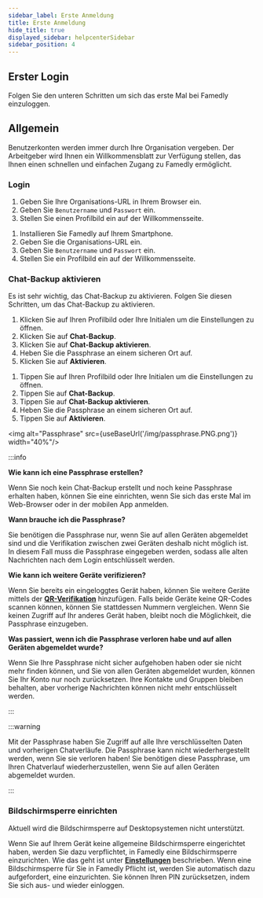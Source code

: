 ```yaml
---
sidebar_label: Erste Anmeldung
title: Erste Anmeldung
hide_title: true
displayed_sidebar: helpcenterSidebar
sidebar_position: 4
---
```



<div class="hero hero--primary">
  <div class="container">
    <h2 class="hero__title">Erster Login</h2>
    <p class="hero__subtitle">Folgen Sie den unteren Schritten um sich das erste Mal bei Famedly einzuloggen.</p>
  </div>
</div>

## Allgemein

Benutzerkonten werden immer durch Ihre Organisation vergeben. Der Arbeitgeber wird Ihnen ein Willkommensblatt zur Verfügung stellen, das Ihnen einen schnellen und einfachen Zugang zu Famedly ermöglicht.

### Login

<Tabs groupId="operating-systems">
  <TabItem value="desktop" label="Desktop">
  <ol>
    <li>Geben Sie Ihre Organisations-URL in Ihrem Browser ein.</li>
    <li>Geben Sie <code>Benutzername</code> und <code>Passwort</code> ein.</li>
    <li>Stellen Sie einen Profilbild ein auf der Willkommensseite.</li>
  </ol>
  </TabItem>
  <TabItem value="mobil" label="Mobil" default>
  <ol>
    <li>Installieren Sie Famedly auf Ihrem Smartphone.</li>
    <li>Geben Sie die Organisations-URL ein.</li>
    <li>Geben Sie <code>Benutzername</code> und <code>Passwort</code> ein.</li>
    <li>Stellen Sie ein Profilbild ein auf der Willkommensseite.</li>
  </ol>
  </TabItem>
</Tabs>

### Chat-Backup aktivieren

Es ist sehr wichtig, das Chat-Backup zu aktivieren. Folgen Sie diesen Schritten, um das Chat-Backup zu aktivieren.

<Tabs groupId="operating-systems">
  <TabItem value="desktop" label="Desktop">
  <ol>
    <li>Klicken Sie auf Ihren Profilbild oder Ihre Initialen um die Einstellungen zu öffnen.</li>
    <li>Klicken Sie auf <b>Chat-Backup</b>.</li>
    <li>Klicken Sie auf <b>Chat-Backup aktivieren</b>.</li>
    <li>Heben Sie die Passphrase an einem sicheren Ort auf.</li>
    <li>Klicken Sie auf <b>Aktivieren</b>.</li>    
  </ol>
  </TabItem>
  <TabItem value="mobil" label="Mobil" default>
  <ol>
    <li>Tippen Sie auf Ihren Profilbild oder Ihre Initialen um die Einstellungen zu öffnen.</li>
    <li>Tippen Sie auf <b>Chat-Backup</b>.</li>
    <li>Tippen Sie auf <b>Chat-Backup aktivieren</b>.</li>
    <li>Heben Sie die Passphrase an einem sicheren Ort auf.</li>
    <li>Tippen Sie auf <b>Aktivieren</b>.</li>
  </ol>
  </TabItem>
</Tabs>

<img alt="Passphrase" src={useBaseUrl('/img/passphrase.PNG.png')} width="40%"/>

:::info

**Wie kann ich eine Passphrase erstellen?**

Wenn Sie noch kein Chat-Backup erstellt und noch keine Passphrase erhalten haben, können Sie eine einrichten, wenn Sie sich das erste Mal im Web-Browser oder in der mobilen App anmelden.

**Wann brauche ich die Passphrase?**

Sie benötigen die Passphrase nur, wenn Sie auf allen Geräten abgemeldet sind und die Verifikation zwischen zwei Geräten deshalb nicht möglich ist. In diesem Fall muss die Passphrase eingegeben werden, sodass alle alten Nachrichten nach dem Login entschlüsselt werden. 

**Wie kann ich weitere Geräte verifizieren?**

Wenn Sie bereits ein eingeloggtes Gerät haben, können Sie weitere Geräte mittels der [**QR-Verifikation**](../using-famedly/qr-verification) hinzufügen. Falls beide Geräte keine QR-Codes scannen können, können Sie stattdessen Nummern vergleichen. Wenn Sie keinen Zugriff auf Ihr anderes Gerät haben, bleibt noch die Möglichkeit, die Passphrase einzugeben. 

**Was passiert, wenn ich die Passphrase verloren habe und auf allen Geräten abgemeldet wurde?**

Wenn Sie Ihre Passphrase nicht sicher aufgehoben haben oder sie nicht mehr finden können, und Sie von allen Geräten abgemeldet wurden, können Sie Ihr Konto nur noch zurücksetzen. Ihre Kontakte und Gruppen bleiben behalten, aber vorherige Nachrichten können nicht mehr entschlüsselt werden. 

:::

:::warning

Mit der Passphrase haben Sie Zugriff auf alle Ihre verschlüsselten Daten und vorherigen Chatverläufe. Die Passphrase kann nicht wiederhergestellt werden, wenn Sie sie verloren haben!
Sie benötigen diese Passphrase, um Ihren Chatverlauf wiederherzustellen, wenn Sie auf allen Geräten abgemeldet wurden.

:::

### Bildschirmsperre einrichten

<Tabs groupId="operating-systems">
  <TabItem value="desktop" label="Desktop">

  Aktuell wird die Bildschirmsperre auf Desktopsystemen nicht unterstützt.

  </TabItem>
  <TabItem value="mobil" label="Mobil" default>

  Wenn Sie auf Ihrem Gerät keine allgemeine Bildschirmsperre eingerichtet haben, werden Sie dazu verpflichtet, in Famedly eine Bildschirmsperre einzurichten. Wie das geht ist unter [**Einstellungen**](../your-account/account-settings#bildschirm-sperren) beschrieben.
  Wenn eine Bildschirmsperre für Sie in Famedly Pflicht ist, werden Sie automatisch dazu aufgefordert, eine einzurichten. Sie können Ihren PIN zurücksetzen, indem Sie sich aus- und wieder einloggen.

  </TabItem>
</Tabs>
